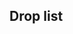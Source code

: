 ==Drop list==
<!--
AUTOGENERATED, leave a comment on this subpage if you have found any issues
(incorrect or missing info, non-optimal order, etc.)
-->
{{Section}}
{{DropList
|no_legend = true
|filter_button = true
|nodes = K, U, V, W
|boss = U, V, W
|Akigumo: W/Casual{Casual: 3.3% (294/8883) / Easy: 4.9% (1308/26473) / Medium: 4.6% (441/9617) / Hard: 4.7% (553/11843)}
|Atago: W/Casual{Casual: 2.2% (197/8883) / Easy: 1.9% (495/26473) / Medium: 2.3% (220/9617) / Hard: 2.1% (245/11843)}
|Chikuma: G/Hard{Hard: S 1.4% (307/21496)} S, I/Hard{Hard: S 1.4% (26/1808)} S, J/Hard{Hard: S 1.5% (205/14040)} S, K/Casual{Casual: S 0.9% (1/117) / Easy: S 1.4% (14/1022) / Medium: S 1.4% (9/666) / Hard: S 1.4% (10/733)} S, L/Hard{Hard: S 1.3% (160/11930)} S, O/Hard{Hard: S 1.1% (66/5745)} S, U/Casual{Casual: S 1.6% (47/2959) / Easy: S 1.2% (118/9639) / Medium: S 1.4% (55/3912) / Hard: S 1.2% (58/4694)} S, V/Casual{Casual: S 1.5% (36/2337) / Easy: S 1.6% (123/7918) / Medium: S 1.2% (39/3160) / Hard: 1.3% (160/12142)}, W/Casual{Casual: 2% (179/8883) / Easy: 1.9% (490/26473) / Medium: 2.1% (202/9617) / Hard: 1.7% (202/11843)}
|Gangut: W/Casual{Casual: 2.1% (188/8883) / Easy: 2.4% (638/26473) / Medium: 2.7% (257/9617) / Hard: 2.6% (313/11843)}
|Haruna: W/Casual{Casual: S 1.9% (98/5104) / Easy: S 1.9% (431/22563) / Medium: S 1.9% (125/6705) / Hard: S 1.9% (67/3520)} S
|Harusame: W/Casual{Casual: 1.9% (167/8883) / Easy: 2.1% (546/26473) / Medium: 2% (197/9617) / Hard: 2.1% (246/11843)}
|Hayashimo: K/Easy{Easy: S 1.6% (16/1022) / Medium: S 2.1% (14/666) / Hard: S 1.9% (14/733)} S, U/Casual{Casual: S 2.2% (66/2959) / Easy: S 2.1% (204/9639) / Medium: S 1.9% (75/3912) / Hard: S 2.9% (136/4694)} S, V/Casual{Casual: S 2% (46/2337) / Easy: S 2.8% (223/7918) / Medium: S 2.6% (82/3160) / Hard: S 4.1% (119/2935)} S, W/Casual{Casual: 1.9% (168/8883) / Easy: 2% (537/26473) / Medium: 2% (193/9617) / Hard: 1.9% (220/11843)}
|Hayasui: K/Hard{Hard: S 0.3% (2/733)} S, U/Casual{Casual: S 0.9% (28/2959) / Easy: S 1.4% (131/9639) / Medium: S 1% (41/3912) / Hard: S 0.6% (26/4694)} S, V/Casual{Casual: S 1.2% (28/2337) / Easy: S 1.3% (104/7918) / Medium: S 1.3% (42/3160) / Hard: S 0.9% (26/2935)} S
|Hiei: W/Casual{Casual: S 2.1% (107/5104) / Easy: S 1.9% (437/22563) / Medium: S 2% (135/6705) / Hard: S 1.8% (65/3520)} S
|Kazagumo: W/Casual{Casual: S 1.9% (95/5104) / Easy: S 2.1% (470/22563) / Medium: S 2.1% (139/6705) / Hard: S 2% (69/3520)} S
|Kinugasa: W/Casual{Casual: 2% (181/8883) / Easy: 1.9% (512/26473) / Medium: 2.1% (200/9617) / Hard: 1.8% (213/11843)}
|Kirishima: W/Casual{Casual: S 2.1% (108/5104) / Easy: S 2% (455/22563) / Medium: S 1.7% (114/6705) / Hard: S 1.9% (68/3520)} S
|Kitakami: K/Casual{Casual: S 1.7% (2/117) / Easy: S 0.7% (7/1022) / Medium: S 1.2% (8/666) / Hard: S 0.8% (6/733)} S, U/Casual{Casual: S 1.6% (47/2959) / Easy: S 1.5% (141/9639) / Medium: S 1.4% (56/3912) / Hard: S 1.4% (65/4694)} S, V/Casual{Casual: S 1.3% (31/2337) / Easy: S 1.5% (116/7918) / Medium: S 1.6% (52/3160) / Hard: S 1.3% (38/2935)} S
|Kiyoshimo: K/Casual{Casual: S 3.4% (4/117) / Easy: S 2.1% (21/1022) / Medium: S 1.5% (10/666) / Hard: S 3% (22/733)} S, U/Casual{Casual: S 1.8% (53/2959) / Easy: S 2.1% (201/9639) / Medium: S 3% (118/3912) / Hard: S 3% (139/4694)} S, V/Casual{Casual: S 2.5% (59/2337) / Easy: S 2.9% (232/7918) / Medium: S 3.4% (106/3160) / Hard: S 3.6% (107/2935)} S, W/Casual{Casual: 1.7% (151/8883) / Easy: 1.9% (515/26473) / Medium: 1.7% (167/9617) / Hard: 1.8% (218/11843)}
|Kongou: W/Casual{Casual: S 2.2% (110/5104) / Easy: S 1.9% (422/22563) / Medium: S 2% (134/6705) / Hard: S 2.2% (77/3520)} S
|Kuma: G/Casual{Casual: S 1.5% (201/13812) / Easy: S 1.3% (572/42928) / Medium: S 1.3% (206/15384) / Hard: S 1.5% (314/21496)} S, I/Easy{Easy: S 1% (30/3068) / Medium: S 1.2% (16/1310) / Hard: S 1.2% (21/1808)} S, J/Casual{Casual: S 1.5% (48/3257) / Easy: S 1.3% (165/12800) / Medium: S 1.4% (89/6237) / Hard: S 1.5% (207/14040)} S, K/Casual{Casual: S 1.7% (2/117) / Easy: S 1.7% (17/1022) / Medium: S 1.1% (7/666) / Hard: S 1.2% (9/733)} S, L/Casual{Casual: S 1.2% (43/3545) / Easy: S 1.3% (179/13735) / Medium: S 1.3% (71/5608) / Hard: S 1.3% (150/11930)} S, O/Casual{Casual: S 1.4% (149/10492) / Easy: S 1.3% (436/33338) / Medium: S 1.4% (142/10450) / Hard: S 1.4% (78/5745)} S, Q/Hard{Hard: S 1.5% (139/9101)} S, U/Casual{Casual: S 1.5% (45/2959) / Easy: S 1.4% (133/9639) / Medium: S 1.6% (63/3912) / Hard: 1.3% (102/7613)}, V/Casual{Casual: S 1.8% (42/2337) / Easy: 1.4% (154/10784) / Medium: 1.2% (61/5056) / Hard: 1.3% (152/12142)}, W/Casual{Casual: 2.3% (203/8883) / Easy: 2.1% (543/26473) / Medium: 2.2% (212/9617) / Hard: 1.5% (180/11843)}
|Kumano: K/Casual{Casual: S 1.7% (2/117) / Easy: S 1.5% (15/1022) / Medium: S 1.5% (10/666) / Hard: S 1.4% (10/733)} S, U/Casual{Casual: S 1.4% (41/2959) / Easy: S 1.7% (164/9639) / Medium: S 1.5% (57/3912) / Hard: S 1.4% (64/4694)} S, V/Casual{Casual: S 1.2% (27/2337) / Easy: S 1.3% (101/7918) / Medium: S 1.6% (50/3160) / Hard: S 1.4% (40/2935)} S, W/Casual{Casual: 2.9% (262/8883) / Easy: 4.1% (1089/26473) / Medium: 3.8% (362/9617) / Hard: 3.6% (425/11843)}
|Maikaze: W/Casual{Casual: 4.7% (420/8883) / Easy: 5.7% (1520/26473) / Medium: 6.1% (582/9617) / Hard: 7.2% (847/11843)}
|Makigumo: W/Casual{Casual: S 2% (100/5104) / Easy: S 2.1% (481/22563) / Medium: S 2.1% (143/6705) / Hard: S 2.1% (74/3520)} S
|Mikuma: W/Casual{Casual: 2% (182/8883) / Easy: 2% (526/26473) / Medium: 2% (190/9617) / Hard: 1.9% (225/11843)}
|Mogami: K/Easy{Easy: S 1.3% (13/1022) / Medium: S 1.8% (12/666) / Hard: S 1.2% (9/733)} S, U/Casual{Casual: S 1.3% (37/2959) / Easy: S 1% (100/9639) / Medium: S 1.5% (60/3912) / Hard: S 1.1% (53/4694)} S, V/Casual{Casual: S 1.1% (25/2337) / Easy: S 1.3% (103/7918) / Medium: S 1.3% (41/3160) / Hard: S 1.3% (39/2935)} S, W/Casual{Casual: 2.1% (190/8883) / Easy: 2.1% (550/26473) / Medium: 1.9% (183/9617) / Hard: 2.2% (258/11843)}
|Myoukou: W/Casual{Casual: 2% (177/8883) / Easy: 2% (520/26473) / Medium: 2% (190/9617) / Hard: 2% (240/11843)}
|Naganami: W/Casual{Casual: S 2% (103/5104) / Easy: S 1.9% (425/22563) / Medium: S 2% (134/6705) / Hard: S 2.1% (73/3520)} S
|Nagara: G/Casual{Casual: S 1.3% (178/13812) / Easy: S 1.3% (560/42928) / Medium: S 1.5% (236/15384) / Hard: S 1.3% (273/21496)} S, I/Easy{Easy: S 1.4% (44/3068) / Medium: S 1% (13/1310) / Hard: S 1.7% (30/1808)} S, J/Casual{Casual: S 1.4% (45/3257) / Easy: S 1.3% (169/12800) / Medium: S 1.2% (73/6237) / Hard: S 1.4% (196/14040)} S, K/Casual{Casual: S 1.7% (2/117) / Easy: S 1.4% (14/1022) / Medium: S 1.4% (9/666) / Hard: S 1.2% (9/733)} S, L/Casual{Casual: S 1% (36/3545) / Easy: S 1.2% (170/13735) / Medium: S 1.6% (87/5608) / Hard: S 1.5% (174/11930)} S, O/Casual{Casual: S 1.5% (157/10492) / Easy: S 1.4% (462/33338) / Medium: S 1.4% (144/10450) / Hard: S 1.4% (83/5745)} S, Q/Casual{Casual: S 1.3% (36/2816) / Easy: S 1.4% (122/8968) / Medium: S 1.8% (69/3733) / Hard: S 1.4% (130/9101)} S, U/Casual{Casual: S 1.4% (41/2959) / Easy: 1.3% (136/10118) / Medium: 1.5% (65/4230) / Hard: 1.3% (98/7613)}, V/Casual{Casual: 1.2% (43/3484) / Easy: 1.6% (173/10784) / Medium: 1.4% (71/5056) / Hard: 1.4% (171/12142)}, W/Casual{Casual: 2.7% (236/8883) / Easy: 2.3% (615/26473) / Medium: 2.5% (242/9617) / Hard: 2.9% (346/11843)}
|Noshiro: K/Casual{Casual: S 1.7% (2/117) / Easy: S 1.6% (16/1022) / Medium: S 1.4% (9/666) / Hard: S 1.2% (9/733)} S, U/Casual{Casual: S 1.3% (38/2959) / Easy: S 1.4% (135/9639) / Medium: S 1.7% (65/3912) / Hard: S 1.7% (80/4694)} S, V/Casual{Casual: S 1.5% (34/2337) / Easy: S 1.3% (99/7918) / Medium: S 1.4% (44/3160) / Hard: S 1.5% (43/2935)} S, W/Casual{Casual: S 0.3% (14/5104) / Easy: 2.2% (570/26473) / Medium: 2.2% (211/9617) / Hard: 2.2% (257/11843)}
|Ooi: K/Casual{Casual: S 2.6% (3/117) / Easy: S 1.3% (13/1022) / Medium: S 1.7% (11/666) / Hard: S 1.6% (12/733)} S, U/Casual{Casual: S 1.6% (48/2959) / Easy: S 1.4% (139/9639) / Medium: S 1.6% (62/3912) / Hard: S 1.6% (74/4694)} S, V/Casual{Casual: S 0.8% (18/2337) / Easy: S 1.3% (102/7918) / Medium: S 1.4% (45/3160) / Hard: S 1.7% (49/2935)} S
|Ooyodo: W/Casual{Casual: S 3.8% (192/5104) / Easy: S 3.8% (867/22563) / Medium: S 4.2% (283/6705) / Hard: S 4.5% (160/3520)} S
|Sado: K/Medium{Medium: S 0.2% (1/666) / Hard: S 0.4% (3/733)} S, U/Casual{Casual: S 0.4% (12/2959) / Easy: S 0.6% (56/9639) / Medium: S 0.8% (31/3912) / Hard: S 1.1% (50/4694)} S, V/Casual{Casual: S 0.7% (16/2337) / Easy: S 1.3% (105/7918) / Medium: S 1.3% (41/3160) / Hard: S 1.9% (55/2935)} S
|Sakawa: U/Easy{Easy: S 1.4% (139/9639) / Medium: S 1.6% (61/3912) / Hard: S 1.5% (71/4694)} S, V/Casual{Casual: S 1.5% (36/2337) / Easy: S 1.5% (117/7918) / Medium: S 1.2% (39/3160) / Hard: S 1.4% (42/2935)} S, W/Casual{Casual: S 2.4% (120/5104) / Easy: S 2.1% (472/22563) / Medium: S 2% (132/6705) / Hard: S 2.1% (73/3520)} S
|Sendai: G/Casual{Casual: S 1.2% (170/13812) / Easy: S 1.4% (604/42928) / Medium: S 1.2% (179/15384) / Hard: S 1.5% (331/21496)} S, I/Casual{Casual: S 1.6% (2/127) / Easy: S 1.9% (58/3068) / Medium: S 1.4% (18/1310) / Hard: S 1% (18/1808)} S, J/Casual{Casual: S 1.2% (38/3257) / Easy: S 1.6% (199/12800) / Medium: S 1.5% (95/6237) / Hard: S 1.5% (208/14040)} S, K/Casual{Casual: 1.2% (3/255) / Easy: 1.3% (22/1727) / Medium: 1.4% (17/1236) / Hard: 1.4% (26/1800)}, L/Casual{Casual: S 1.3% (47/3545) / Easy: S 1.5% (203/13735) / Medium: S 1.2% (65/5608) / Hard: S 1.4% (169/11930)} S, O/Casual{Casual: S 1.5% (158/10492) / Easy: S 1.4% (464/33338) / Medium: S 1.1% (120/10450) / Hard: S 1.4% (83/5745)} S, Q/Casual{Casual: S 1.5% (43/2816) / Easy: S 1.3% (121/8968) / Medium: S 1.6% (58/3733) / Hard: S 1.3% (117/9101)} S, U/Casual{Casual: 1.4% (43/3054) / Easy: 1.4% (145/10118) / Medium: 1.5% (63/4230) / Hard: 1.4% (104/7613)}, V/Casual{Casual: 1.3% (45/3484) / Easy: 1.1% (122/10784) / Medium: 1.2% (63/5056) / Hard: 1.3% (159/12142)}, W/Casual{Casual: 0.8% (69/8883) / Easy: 0.3% (86/26473) / Medium: 0.7% (70/9617) / Hard: 1.4% (169/11843)}
|Suzuya: K/Casual{Casual: S 0.9% (1/117) / Easy: S 1.3% (13/1022) / Medium: S 1.7% (11/666) / Hard: S 1.5% (11/733)} S, U/Casual{Casual: S 1.8% (53/2959) / Easy: S 1.5% (140/9639) / Medium: S 1.6% (63/3912) / Hard: S 1.3% (59/4694)} S, V/Casual{Casual: S 1.1% (26/2337) / Easy: S 1.4% (111/7918) / Medium: S 1.4% (43/3160) / Hard: S 1.1% (33/2935)} S, W/Casual{Casual: 2.9% (254/8883) / Easy: 4% (1063/26473) / Medium: 3.9% (378/9617) / Hard: 4.3% (504/11843)}
|Takanami: W/Casual{Casual: S 2% (103/5104) / Easy: S 1.9% (433/22563) / Medium: S 2% (131/6705) / Hard: S 2.3% (82/3520)} S
|Takao: W/Casual{Casual: 1.9% (170/8883) / Easy: 1.9% (509/26473) / Medium: 2.3% (222/9617) / Hard: 2% (236/11843)}
|Tashkent: W/Casual{Casual: 4% (353/8883) / Easy: 4.9% (1307/26473) / Medium: 6.3% (606/9617) / Hard: 5.7% (670/11843)}
|Tone: G/Hard{Hard: S 1.4% (307/21496)} S, I/Hard{Hard: S 1.1% (19/1808)} S, J/Hard{Hard: S 1.4% (203/14040)} S, K/Casual{Casual: S 3.4% (4/117) / Easy: S 1.8% (18/1022) / Medium: S 1.5% (10/666) / Hard: S 0.8% (6/733)} S, L/Hard{Hard: S 1.3% (151/11930)} S, O/Hard{Hard: S 1.5% (87/5745)} S, U/Casual{Casual: S 1.3% (37/2959) / Easy: S 1.6% (152/9639) / Medium: S 1.2% (47/3912) / Hard: S 1.4% (66/4694)} S, V/Casual{Casual: S 1.3% (30/2337) / Easy: S 1.3% (106/7918) / Medium: S 1.3% (40/3160) / Hard: 1.4% (166/12142)}, W/Casual{Casual: 2% (178/8883) / Easy: 2% (526/26473) / Medium: 2.1% (201/9617) / Hard: 1.9% (222/11843)}
|Tsushima: K/Easy{Easy: S 1% (10/1022) / Medium: S 0.9% (6/666) / Hard: S 0.1% (1/733)} S, U/Casual{Casual: S 0.7% (20/2959) / Easy: S 0.9% (91/9639) / Medium: S 1.5% (59/3912) / Hard: S 1.2% (54/4694)} S, V/Casual{Casual: S 0.8% (18/2337) / Easy: S 1.6% (124/7918) / Medium: S 1.2% (39/3160) / Hard: S 1.9% (55/2935)} S
|Yahagi: K/Casual{Casual: S 0.9% (1/117) / Easy: S 1.4% (14/1022) / Medium: S 1.5% (10/666) / Hard: S 1.6% (12/733)} S, U/Casual{Casual: S 1.7% (51/2959) / Easy: S 1.3% (130/9639) / Medium: S 1% (41/3912) / Hard: S 1.1% (52/4694)} S, V/Casual{Casual: S 1.7% (39/2337) / Easy: S 1.2% (95/7918) / Medium: S 2.8% (90/3160) / Hard: S 3.1% (92/2935)} S, W/Easy{Easy: S 1.9% (438/22563) / Medium: S 2.1% (141/6705) / Hard: S 2% (72/3520)} S
|Yuugumo: W/Casual{Casual: 4.2% (372/8883) / Easy: 4.9% (1307/26473) / Medium: 6.2% (598/9617) / Hard: 6.3% (742/11843)}
|Z1: W/Casual{Casual: 1.5% (134/8883) / Easy: 1.9% (513/26473) / Medium: 2.3% (217/9617) / Hard: 2.6% (304/11843)}
|Z3: W/Casual{Casual: 1.6% (144/8883) / Easy: 2.8% (734/26473) / Medium: 2.5% (244/9617) / Hard: 2.1% (254/11843)}
|Zuihou: W/Casual{Casual: 2% (174/8883) / Easy: 2% (537/26473) / Medium: 2% (191/9617) / Hard: 1.9% (229/11843)}
}}
{{SectionEnd}}